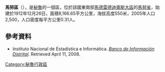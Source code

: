 '''馬努區'''（{{lang-es|Distrito de Manu}}），是[[秘魯|秘魯]]的一個區，位於該國東南部[[馬德雷德迪奧斯大區|馬德雷德迪奧斯大區]]的[[馬努省|馬努省]]，始建於1912年12月26日，面積8,166.65平方公里，海拔高度550米，2005年人口2,500，人口密度每平方公里0.31人。

==參考資料==
*{{es icon}} Instituto Nacional de Estadística e Informática. ''[https://web.archive.org/web/20080423164200/http://desa.inei.gob.pe/mapas/bid/ Banco de Información Distrital]''. Retrieved April 11, 2008.

{{Peru-geo-stub}}
[[Category:秘魯行政區|Category:秘魯行政區]]